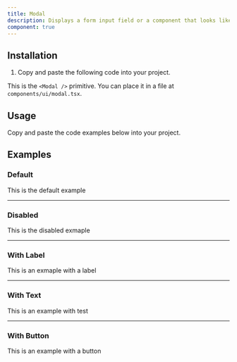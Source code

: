 ```yaml
---
title: Modal
description: Displays a form input field or a component that looks like an input field.
component: true
---
```


## Installation

1. Copy and paste the following code into your project.

This is the `<Modal />` primitive. You can place it in a file at `components/ui/modal.tsx`.

## Usage

Copy and paste the code examples below into your project.

<ComponentSource src="/components/ui/modal.tsx" />

## Examples

### Default

This is the default example

---

### Disabled

This is the disabled exmaple

---

### With Label

This is an exmaple with a label

---

### With Text

This is an example with test

---

### With Button

This is an example with a button
